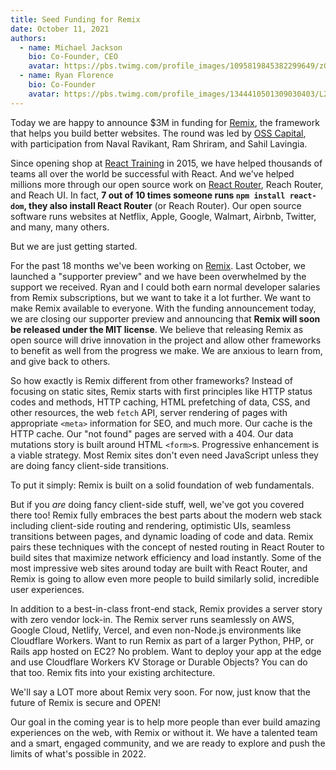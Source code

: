 ```yaml
---
title: Seed Funding for Remix
date: October 11, 2021
authors:
  - name: Michael Jackson
    bio: Co-Founder, CEO
    avatar: https://pbs.twimg.com/profile_images/1095819845382299649/zG-2_UHS_400x400.jpg
  - name: Ryan Florence
    bio: Co-Founder
    avatar: https://pbs.twimg.com/profile_images/1344410501309030403/L2rNpO6h_400x400.jpg
---
```


Today we are happy to announce $3M in funding for [Remix](https://remix.run), the framework that helps you build better websites. The round was led by [OSS Capital](https://oss.capital/), with participation from Naval Ravikant, Ram Shriram, and Sahil Lavingia.

Since opening shop at [React Training](https://reacttraining.com) in 2015, we have helped thousands of teams all over the world be successful with React. And we've helped millions more through our open source work on [React Router](https://reactrouter.com), Reach Router, and Reach UI. In fact, **7 out of 10 times someone runs `npm install react-dom`, they also install React Router** (or Reach Router). Our open source software runs websites at Netflix, Apple, Google, Walmart, Airbnb, Twitter, and many, many others.

But we are just getting started.

For the past 18 months we've been working on [Remix](https://remix.run). Last October, we launched a "supporter preview" and we have been overwhelmed by the support we received. Ryan and I could both earn normal developer salaries from Remix subscriptions, but we want to take it a lot further. We want to make Remix available to everyone. With the funding announcement today, we are closing our supporter preview and announcing that **Remix will soon be released under the MIT license**. We believe that releasing Remix as open source will drive innovation in the project and allow other frameworks to benefit as well from the progress we make. We are anxious to learn from, and give back to others.

So how exactly is Remix different from other frameworks? Instead of focusing on static sites, Remix starts with first principles like HTTP status codes and methods, HTTP caching, HTML prefetching of data, CSS, and other resources, the web `fetch` API, server rendering of pages with appropriate `<meta>` information for SEO, and much more. Our cache is the HTTP cache. Our "not found" pages are served with a 404. Our data mutations story is built around HTML `<form>`s. Progressive enhancement is a viable strategy. Most Remix sites don't even need JavaScript unless they are doing fancy client-side transitions.

To put it simply: Remix is built on a solid foundation of web fundamentals.

But if you *are* doing fancy client-side stuff, well, we've got you covered there too! Remix fully embraces the best parts about the modern web stack including client-side routing and rendering, optimistic UIs, seamless transitions between pages, and dynamic loading of code and data. Remix pairs these techniques with the concept of nested routing in React Router to build sites that maximize network efficiency and load instantly. Some of the most impressive web sites around today are built with React Router, and Remix is going to allow even more people to build similarly solid, incredible user experiences.

In addition to a best-in-class front-end stack, Remix provides a server story with zero vendor lock-in. The Remix server runs seamlessly on AWS, Google Cloud, Netlify, Vercel, and even non-Node.js environments like Cloudflare Workers. Want to run Remix as part of a larger Python, PHP, or Rails app hosted on EC2? No problem. Want to deploy your app at the edge and use Cloudflare Workers KV Storage or Durable Objects? You can do that too. Remix fits into your existing architecture.

We'll say a LOT more about Remix very soon. For now, just know that the future of Remix is secure and OPEN!

Our goal in the coming year is to help more people than ever build amazing experiences on the web, with Remix or without it. We have a talented team and a smart, engaged community, and we are ready to explore and push the limits of what's possible in 2022.